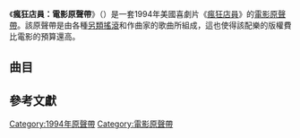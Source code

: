 {{noteTA
|G1=Show
|G2=Movie
}}
{{Infobox album
| Name       = 瘋狂店員：電影原聲帶<br>{{lang|en|''Clerks: Music from the Motion Picture''}}
| Type       = [[原聲音樂|原聲音樂]]
| Cover      = <!-- 檔案不存在 Clerkscd.jpg ，可從英文維基百科取得 -->
| Released   = 1994年10月11日
| Genre      = [[另類搖滾|另類搖滾]]，[[朋克搖滾|朋克搖滾]]，[[重金屬音樂|重金屬]]，[[油漬搖滾|油漬搖滾]]
| Length     =
| Label      = Chaos/[[Columbia_Records|Columbia]]
| Producer   =
| Chronology = View Askew原聲帶
| This album = '''瘋狂店員'''<br>(1994)
| Next album = [[耍酷一族#音樂|耍酷一族]]<br/>（1995）
}}
{{Album ratings
| rev1      = [[Allmusic|Allmusic]]
| rev1Score = {{Rating|3|5}} <ref>{{Allmusic|class=album|id=r210839|pure_url=yes}}</ref>
}}
《'''瘋狂店員：電影原聲帶'''》（{{lang-en|'''''Clerks: Music from the Motion Picture'''''}}）是一套1994年美國喜劇片《[[瘋狂店員|瘋狂店員]]》的[[電影原聲帶|電影原聲帶]]。該原聲帶是由各種[[另類搖滾|另類搖滾]]和作曲家的歌曲所組成，這也使得該配樂的版權費比電影的預算還高。

==曲目==
{{tracklist
| extra_column = 貢獻藝術家
| title1   = Dante's Lament
| note1    = Dialogue
| extra1   = [[布萊恩·歐哈隆|布萊恩·歐哈隆]]
| length1  = 0:04
| title2   = Clerks
| extra2   = [[Love_Among_Freaks|Love Among Freaks]]
| length2  = 3:41
| title3   = [[Kill_the_Sexplayer|Kill the Sexplayer]]
| extra3   = [[Girls_Against_Boys|Girls Against Boys]]
| length3  = 3:16
| title4   = No Time for Love, Dr. Jones
| note4    = Dialogue
| extra4   = [[傑夫·安德森|傑夫·安德森]]
| length4  = 0:09
| title5   = [[Got_Me_Wrong|Got Me Wrong]]
| extra5   = [[爱丽丝囚徒|爱丽丝囚徒]]
| length5  = 4:09
| title6   = Randal and Dante on Sex
| note6    = Dialogue
| extra6   = 傑夫·安德森，布萊恩·歐哈隆
| length6  = 0:19
| title7   = Making Me Sick
| extra7   = [[Bash_&_Pop|Bash & Pop]]
| length7  = 2:14
| title8   = A Bunch of Muppets
| note8    = Dialogue
| extra8   = 傑夫·安德森，布萊恩·歐哈隆
| length8  = 0:23
| title9   = Chewbacca
| extra9   = [[Supernova_(American_band)|Supernova]]
| length9  = 1:26
| title10  = Panic in Cicero
| extra10  = [[The_Jesus_Lizard|The Jesus Lizard]]
| length10 = 3:26
| title11  = [[Shooting_Star_(Bad_Company_song)|Shooting Star]]
| extra11  = [[Golden_Smog|Golden Smog]]
| length11 = 4:40
| title12  = Leaders and Followers
| extra12  = [[邪教合唱團|邪教合唱團]]
| length12 = 2:41
| title13  = I Like to Expand My Horizons
| note13   = Dialogue
| extra13  = 傑夫·安德森，布萊恩·歐哈隆
| length13 = 0:15
| title14  = Violent Mood Swings (Thread Mix)
| extra14  = [[Stabbing_Westward|Stabbing Westward]]
| length14 = 5:31
| title15  = Berserker
| extra15  = [[Love_Among_Freaks|Love Among Freaks]]
| length15 = 2:08
| title16  = Big Problems
| extra16  = [[Corrosion_of_Conformity|Corrosion of Conformity]]
| length16 = 2:15
| title17  = [[Go_Your_Own_Way_(song)|Go Your Own Way]]
| extra17  = [[Seaweed_(band)|Seaweed]]
| length17 = 3:49
| title18  = Social Event of the Season
| note18   = Dialogue
| extra18  = 布萊恩·歐哈隆，傑夫·安德森
| length18 = 0:27
| title19  = Can't Even Tell
| extra19  = [[Soul_Asylum|Soul Asylum]]
| length19 = 3:13
| title20  = Jay's Chant
| note20   = Dialogue
| extra20  = [[傑森·繆斯|傑森·繆斯]]
| length20 = 0:10
}}

==參考文獻==
{{Reflist|30em}}

{{DEFAULTSORT:Clerks: Music from the Motion Picture}}
[[Category:1994年原聲帶|Category:1994年原聲帶]]
[[Category:電影原聲帶|Category:電影原聲帶]]